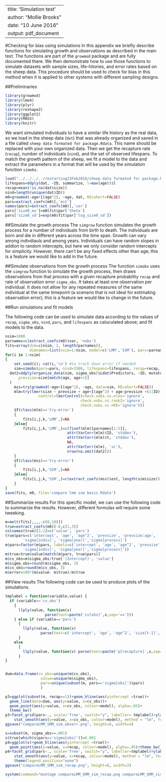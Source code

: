 %\VignetteEngine{knitr::rmarkdown}
%\VignetteDepends{ggplot2}
---
title: 'Simulation test'
author: "Mollie Brooks"
date: "10 June 2016"
output: pdf_document
---
#Checking for bias using simulations
In this appendix we briefly describe functions for simulating growth and observations as described in the main text. The functions are part of the `growmod` package and are fully documented there. We then demonstrate how to use those functions to simulate datasets with sample sizes, life-hitories, and error rates based on the sheep data. This procedure should be used to check for bias in this method when it is applied to other systems with different sampling designs.

##Preliminaries

```r
library(growmod)
library(lme4)
library(plyr)
library(reshape2)
library(ggplot2)
library(MASS)
library(knitr)
```

We want simulated individuals to have a similar life history as the real data, so we load in the sheep data (`dat`) that was already organized and saved in a file called `sheep data formated for package.Rdata`. This name should be replaced with your own organized data. Then we get the recapture rate (`recap`), number of individuals (`nind`), and the set of observed lifespans. To match the growth pattern of the sheep, we fit a model to the data and extract the parameters in a format that will be used by the simulation function `simobs`.
```r
load("../../../../restarting23Feb2016/sheep data formated for package.Rdata")
lifespans=ddply(dat, ~ID, summarize, l=max(age))$l
recap=mean(!is.na(dat$size))
nind=length(unique(dat$ID))
m0=growmod(~age+I(age^2), ~age, dat, REcohort=FALSE)
pars=extract_coefs(m0)[,'est']
names(pars)=extract_coefs(m0)[,'var']
pars['size0_mu']=m0$fit$par['theta']
pars['size0_sd']=exp(m0$fit$par['log_size0_sd'])
```

##Simulate the growth process
The `simgrow` function simulates the growth process for a number of individuals from birth to death. The individuals are born and die in different years across the time span. Growth can vary among indivdiauls and among years. Individuals can have random slopes in addion to random intercepts, but here we only consider random intercepts for simplicity. However, there can't be any fixed effects other than age; this is a feature we would like to add in the future.

##Simulate observations from the growth process
The function `simobs` uses the `simgrow` function to simulate the growth process, then draws observations from that process with a given recapture probability `recap` and rate of observation error `sigma_obs`. It takes at least one observation per individual. It does not allow for any repeated measures of the same individual at the same timepoint (a scenario that is not ideal for estimating observation error); this is a feature we would like to change in the future.

##Run simulations and fit models 

The following code can be used to simulate data according to the values of `recap`, `sigma_obs`, `nind`, `pars`, and `lifespans` as caluculated above; and fit models to the data.
```r
nsim=1000
parnames=c(extract_coefs(m0)$var, 'nobs')
fits=array(dim=c(nsim, 2, length(parnames)), 
           dimnames=list(nsim=1:nsim, model=c('LMM','SSM'), pars=parnames))
for(i in 1:nsim)
{
	set.seed(i); cat(i,'\n') #to track down error if needed
	sim=simobs(pars=pars, nind=1500, lifespans=lifespans, recap=recap, sigma_obs= sigma_obs)
  dat2=ddply(organize_data(sim, sigma_obs)$Ldat$Predictors, ~ID, mutate,
	  prevsize=size[match(age, age+1)]
  )
	mss=try(growmod(~age+I(age^2), ~age, data=sim, REcohort=FALSE))
	mlm=try(lmer(size ~ prevsize + age+I(age^2) + age:prevsize +(1|ID) + (1|t), dat2,
               control=lmerControl(check.nobs.vs.nlev='ignore',
                                  check.nobs.vs.rankZ='ignore',
                                  check.nobs.vs.nRE='ignore')))
	if(class(mlm)=='try-error')
	{
		fits[i,j,k,'LMM',]=NA
	}else{
		fits[i,j,k,'LMM',]=c(fixef(mlm)[parnames[1:5]], 
		                    attr(VarCorr(mlm)$ID, 'stddev'), 
		                    attr(VarCorr(mlm)$t, 'stddev'),
		                    NA,
		                    attr(VarCorr(mlm), 'sc'), 
		                    nrow(na.omit(dat2)))
	}	
	if(class(mss)=='try-error')
	{
		fits[i,j,k,'SSM',]=NA
	}else{
		fits[i,j,k,'SSM',]=c(extract_coefs(mss)$est, length(sim$size))
	}
}
save(fits, m0, file='compare lmm ssm basic.Rdata')
```

##Summarize results
For this specific model, we can use the following code to summarize the results. However, different formulas will require some tweeking. 
```r
m=melt(fits[,,,,-c(8,10)])
true=extract_coefs(m0)[-8,c(1,3)]
colnames(true)[1:2]=c('value', 'pars')
true$pars=c('intercept', 'age', 'age^2', 'prevsize', 'prevsize:age', 
		'sigma[indiv]', 'sigma[year]','sigma[process]')
m$pars=factor(m$pars, labels=c('intercept', 'age', 'age^2', 'prevsize', 'prevsize:age', 
		'sigma[indiv]', 'sigma[year]','sigma[process]'))
m$true=true$value[match(m$pars, true$pars)]
m$cv_obs=m$sigma_obs/true['(Intercept)', 'value']
m$sigma_obs=round(m$sigma_obs, 3)
m$cv_obs=round(m$cv_obs, 3)
m$error=100*(m$value- m$true)/m$true
```

##View results
The following code can be used to produce plots of the simulations.
```r

tmplabel = function(variable,value) {
  if (variable=='cv_obs') 
    {
      llply(value, function(x)
                  parse(text=paste('cv[obs]',x,sep='==')))
    } else if (variable=='pars') 
      {
        llply(value, function(x)
        		parse(text=c('intercept', 'age', 'age^2', 'size[t-1]', 'size[t-1]:age', 'sigma[indiv]', 'sigma[time]','sigma[obs]','sigma[process]')[x]))
      }
    else
      {
        llply(value, function(x) parse(text=paste('p[recapture]',x,sep='==')))
      }
}


dum=data.frame(cv_obs=unique(m$cv_obs), 
 				value=unique(m$sigma_obs),
				pars=unique(subset(m, pars=='sigma[obs]')$pars)
				)

p3=ggplot(subset(m, recap==1))+geom_hline(aes(yintercept =true))+
  geom_line(data=dum, aes(y=value, x=cv_obs))+
  geom_point(aes(y=value, x=cv_obs, colour=model), alpha=.05)+
  theme_bw()
p3+facet_grid(pars~., scale='free', switch="y", labeller= tmplabel)+ylab("estimated coefficient")+xlab("c.v. observation error")+
	stat_smooth(aes(y=value, x=cv_obs, colour=model), method = "lm", formula = y ~ bs(x,3))
ggsave("compareLMM_SMM_sim_obserr.png", height=8, width=4)

s=subset(m, sigma_obs==.001)
s$true[which(s$pars=='sigma[obs]')]=0.001
p4=ggplot(s)+geom_hline(aes(yintercept =true))+
  geom_point(aes(y=value, x=recap, colour=model), alpha=.05)+theme_bw()
p4+facet_grid(pars~., scale='free', switch="y", labeller=tmplabel)+ylab("estimated coefficient")+xlab("recapture rate")+ 
	stat_smooth(aes(y=value, x=recap, colour=model), method = "lm", formula = y ~ bs(x,3))+
	theme(legend.position="none")
ggsave("compareLMM_SMM_sim_recap.png", height=8, width=3)

system(command="montage compareLMM_SMM_sim_recap.png compareLMM_SMM_sim_obserr.png -geometry +1+2 bias.png")
```
